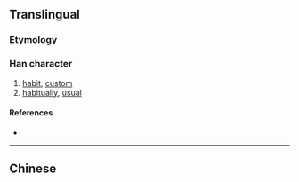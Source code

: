 {{also|慣}}
==Translingual==
{{zh-hanzi-box|惯|[[慣]]}}
===Etymology===
{{Han simp|慣|f=	貫|t=贯}}

===Han character===
{{Han char|rn=61|rad=心|as=08|sn=11|four=|canj=心田十人 (PWJO)|ids=⿰[[忄]][[贯]]}}

# [[habit]], [[custom]]
# [[habitually]], [[usual]]

====References====
* {{Han ref|kx=0392.181|hdz=42320.030|uh=60EF|ud=24815}}

----
==Chinese==
{{zh-see|慣}}